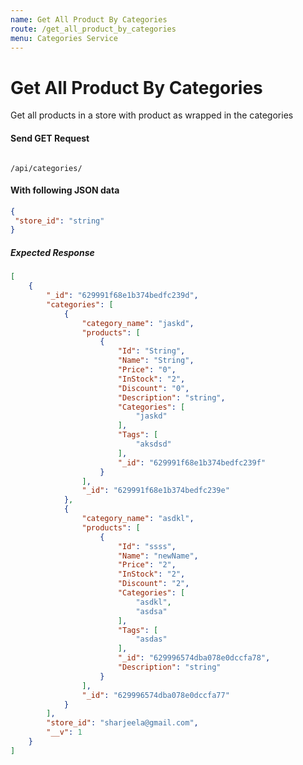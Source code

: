 ```yaml
---
name: Get All Product By Categories
route: /get_all_product_by_categories
menu: Categories Service
---
```


# Get All Product By Categories
Get all products in a store with product as wrapped in the categories

#### Send GET Request 
<Code>
/api/categories/
</Code>

#### With following JSON data
```json
{
 "store_id": "string"
}
```

##### Expected Response
```json
[
    {
        "_id": "629991f68e1b374bedfc239d",
        "categories": [
            {
                "category_name": "jaskd",
                "products": [
                    {
                        "Id": "String",
                        "Name": "String",
                        "Price": "0",
                        "InStock": "2",
                        "Discount": "0",
                        "Description": "string",
                        "Categories": [
                            "jaskd"
                        ],
                        "Tags": [
                            "aksdsd"
                        ],
                        "_id": "629991f68e1b374bedfc239f"
                    }
                ],
                "_id": "629991f68e1b374bedfc239e"
            },
            {
                "category_name": "asdkl",
                "products": [
                    {
                        "Id": "ssss",
                        "Name": "newName",
                        "Price": "2",
                        "InStock": "2",
                        "Discount": "2",
                        "Categories": [
                            "asdkl",
                            "asdsa"
                        ],
                        "Tags": [
                            "asdas"
                        ],
                        "_id": "629996574dba078e0dccfa78",
                        "Description": "string"
                    }
                ],
                "_id": "629996574dba078e0dccfa77"
            }
        ],
        "store_id": "sharjeela@gmail.com",
        "__v": 1
    }
]
```
